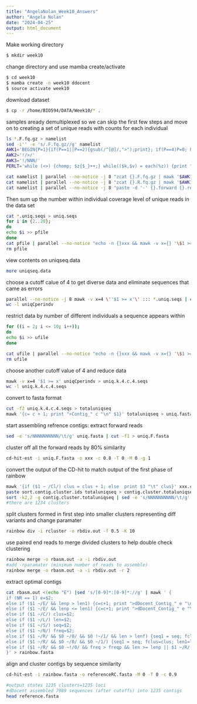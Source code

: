 ```yaml
---
title: "AngelaNolan_Week10_Answers"
author: "Angela Nolan"
date: "2024-04-25"
output: html_document
---
```

Make working directory
```bash
$ mkdir week10
```

change directory and use mamba create/activate
```bash
$ cd week10
$ mamba create -n week10 ddocent
$ source activate week10
```

download dataset
```bash
$ cp -r /home/BIO594/DATA/Week10/* .
```

samples aready demultiplexed so we can skip the first few steps and move on to creating a set of unique reads with counts for each individual
```bash
ls *.F.fq.gz > namelist
sed -i'' -e 's/.F.fq.gz//g' namelist
AWK1='BEGIN{P=1}{if(P==1||P==2){gsub(/^[@]/,">");print}; if(P==4)P=0; P++}'
AWK2='!/>/'
AWK3='!/NNN/'
PERLT='while (<>) {chomp; $z{$_}++;} while(($k,$v) = each(%z)) {print "$v\t$k\n";}'

cat namelist | parallel --no-notice -j 8 "zcat {}.F.fq.gz | mawk '$AWK1' | mawk '$AWK2' > {}.forward"
cat namelist | parallel --no-notice -j 8 "zcat {}.R.fq.gz | mawk '$AWK1' | mawk '$AWK2' > {}.reverse"
cat namelist | parallel --no-notice -j 8 "paste -d '-' {}.forward {}.reverse | mawk '$AWK3' | sed 's/-/NNNNNNNNNN/' | perl -e '$PERLT' > {}.uniq.seqs"
```

Then sum up the number within individual coverage level of unique reads in the data set
```bash
cat *.uniq.seqs > uniq.seqs
for i in {2..20};
do 
echo $i >> pfile
done
cat pfile | parallel --no-notice "echo -n {}xxx && mawk -v x={} '\$1 >= x' uniq.seqs | wc -l" | mawk  '{gsub("xxx","\t",$0); print;}'| sort -g > uniqseq.data
rm pfile
```

view contents on uniqseq.data
```bash
more uniqseq.data
```

choose a cutoff calue of 4 to get diverse data and eliminate sequences that came as errors
```bash
parallel --no-notice -j 8 mawk -v x=4 \''$1 >= x'\' ::: *.uniq.seqs | cut -f2 | perl -e 'while (<>) {chomp; $z{$_}++;} while(($k,$v) = each(%z)) {print "$v\t$k\n";}' > uniqCperindv
wc -l uniqCperindv
```

restrict data by number of different individuals a sequence appears within
```bash
for ((i = 2; i <= 10; i++));
do
echo $i >> ufile
done

cat ufile | parallel --no-notice "echo -n {}xxx && mawk -v x={} '\$1 >= x' uniqCperindv | wc -l" | mawk  '{gsub("xxx","\t",$0); print;}'| sort -g > uniqseq.peri.data
rm ufile
```

choose another cutoff value of 4 and reduce data
```bash
mawk -v x=4 '$1 >= x' uniqCperindv > uniq.k.4.c.4.seqs
wc -l uniq.k.4.c.4.seqs
```

convert to fasta format
```bash
cut -f2 uniq.k.4.c.4.seqs > totaluniqseq
mawk '{c= c + 1; print ">Contig_" c "\n" $1}' totaluniqseq > uniq.fasta
```

start assembling refrence contigs: extract forward reads
```bash
sed -e 's/NNNNNNNNNN/\t/g' uniq.fasta | cut -f1 > uniq.F.fasta
```

cluster off all the forward reads by 80% similarity
```bash
cd-hit-est -i uniq.F.fasta -o xxx -c 0.8 -T 0 -M 0 -g 1
```

convert the output of the CD-hit to match output of the first phase of rainbow
```bash
mawk '{if ($1 ~ /Cl/) clus = clus + 1; else  print $3 "\t" clus}' xxx.clstr | sed 's/[>Contig_,...]//g' | sort -g -k1 > sort.contig.cluster.ids
paste sort.contig.cluster.ids totaluniqseq > contig.cluster.totaluniqseq
sort -k2,2 -g contig.cluster.totaluniqseq | sed -e 's/NNNNNNNNNN/\t/g' > rcluster
#there are 1234 clusters
```

split clusters formed in first step into smaller clusters representing diff variants and change paramater
```bash
rainbow div -i rcluster -o rbdiv.out -f 0.5 -K 10
```

use paired end reads to merge divided clusters to help double check clustering
```bash
rainbow merge -o rbasm.out -a -i rbdiv.out
#add -rparamater (minimum number of reads to assemble)
rainbow merge -o rbasm.out -a -i rbdiv.out -r 2
```

extract optimal contigs
```bash
cat rbasm.out <(echo "E") |sed 's/[0-9]*:[0-9]*://g' | mawk ' {
if (NR == 1) e=$2;
else if ($1 ~/E/ && lenp > len1) {c=c+1; print ">dDocent_Contig_" e "\n" seq2 "NNNNNNNNNN" seq1; seq1=0; seq2=0;lenp=0;e=$2;fclus=0;len1=0;freqp=0;lenf=0}
else if ($1 ~/E/ && lenp <= len1) {c=c+1; print ">dDocent_Contig_" e "\n" seq1; seq1=0; seq2=0;lenp=0;e=$2;fclus=0;len1=0;freqp=0;lenf=0}
else if ($1 ~/C/) clus=$2;
else if ($1 ~/L/) len=$2;
else if ($1 ~/S/) seq=$2;
else if ($1 ~/N/) freq=$2;
else if ($1 ~/R/ && $0 ~/0/ && $0 !~/1/ && len > lenf) {seq1 = seq; fclus=clus;lenf=len}
else if ($1 ~/R/ && $0 ~/0/ && $0 ~/1/) {seq1 = seq; fclus=clus; len1=len}
else if ($1 ~/R/ && $0 ~!/0/ && freq > freqp && len >= lenp || $1 ~/R/ && $0 ~!/0/ && freq == freqp && len > lenp) {seq2 = seq; lenp = len; freqp=freq}
}' > rainbow.fasta
```

align and cluster contigs by sequence similarity
```bash
cd-hit-est -i rainbow.fasta -o referenceRC.fasta -M 0 -T 0 -c 0.9

#output states 1235 clusters=1235 loci
#dDocent assembled 7989 sequences (after cutoffs) into 1235 contigs
head reference.fasta
```